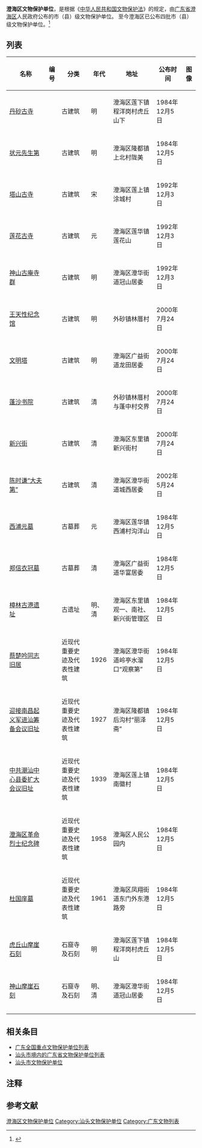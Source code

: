 '''澄海区文物保护单位'''，是根据《[[中华人民共和国文物保护法|中华人民共和国文物保护法]]》的规定，由[[广东省|广东省]][[澄海区|澄海区]]人民政府公布的市（县）级文物保护单位。
至今澄海区已公布四批市（县）级文物保护单位。<ref>{{cite web|title=广东省市县级文物保护单位|url=http://www.gdww.gov.cn/UserFiles/20080125100921.xls|publisher=广东省文物局|accessdate=2015-02-04|archive-date=2015-02-04|archive-url=https://web.archive.org/web/20150204161703/http://www.gdww.gov.cn/UserFiles/20080125100921.xls|dead-url=yes}}</ref>

==列表==
<center>
{| class="wikitable sortable"
|- 
!名称 
!编号
!分类 
!年代
!地址
!公布时间
!图像
|-
| [[丹砂古寺|丹砂古寺]] ||   || 古建筑 || 明 || 澄海区莲下镇程洋岗村虎丘山下 || 1984年12月5日 || 
|-
| [[状元先生第|状元先生第]] ||   || 古建筑 || 明 || 澄海区隆都镇上北村陇美 || 1984年12月5日 || 
|-
| [[塔山古寺|塔山古寺]] ||   || 古建筑 || 宋 || 澄海区莲上镇涂城村 || 1992年12月3日 || 
|-
| [[莲花古寺|莲花古寺]] ||   || 古建筑 || 元 || 澄海区莲华镇莲花山 || 1992年12月3日 || 
|-
| [[神山古庵寺群|神山古庵寺群]] ||   || 古建筑 || 明 || 澄海区澄华街道冠山居委 || 1992年12月3日 || 
|-
| [[王天性纪念馆|王天性纪念馆]] ||   || 古建筑 || 明 || 外砂镇林厝村 || 2000年7月24日 || 
|-
| [[文明塔|文明塔]] ||   || 古建筑 || 明 || 澄海区广益街道龙田居委 || 2000年7月24日 || 
|-
| [[蓬沙书院|蓬沙书院]] ||   || 古建筑 || 清 || 外砂镇林厝村与蓬中村交界 || 2000年7月24日 || 
|-
| [[新兴街|新兴街]] ||   || 古建筑 || 清 || 澄海区东里镇新兴街村 || 2000年7月24日 || 
|-
| [[陈时谦“大夫第”|陈时谦“大夫第”]]{{noteTag|牌坊毁于2007年的房地产开发<ref>{{cite news|title=澄海“五马垂芳府”古牌坊被毁|url=http://www.qb.gd.gov.cn/qw2index/2006lnwh/2006wxdl/2006wxdlgl/200711060067.htm|accessdate=2015-02-04|newspaper=广州日报|date=2007-11-06|archive-date=2016-03-04|archive-url=https://web.archive.org/web/20160304133716/http://www.qb.gd.gov.cn/qw2index/2006lnwh/2006wxdl/2006wxdlgl/200711060067.htm|dead-url=no}}</ref>}} ||   || 古建筑 || 清 || 澄海区澄华街道城西居委 || 2002年5月24日 || 
|-
| [[西浦元墓|西浦元墓]] ||   || 古墓葬 || 元 || 澄海区莲华镇西浦村沟洋山 || 1984年12月5日 || 
|-
| [[郑信衣冠墓|郑信衣冠墓]] ||   || 古墓葬 || 清 || 澄海区广益街道华富居委 || 1984年12月5日 || 
|-
| [[樟林古港遗址|樟林古港遗址]] ||   || 古遗址 || 明、清 || 澄海区东里镇观一、南社、新兴街管理区 || 1984年12月5日 || 
|-
| [[蔡楚吟同志旧居|蔡楚吟同志旧居]] ||   || 近现代重要史迹及代表性建筑 || 1926 || 澄海区澄华街道岭亭水溜口“观察第” || 1984年12月5日 || 
|-
| [[迎接南昌起义军进汕筹备会议旧址|迎接南昌起义军进汕筹备会议旧址]] ||   || 近现代重要史迹及代表性建筑 || 1927 || 澄海区隆都镇后沟村“丽泽斋” || 1984年12月5日 || 
|-
| [[中共潮汕中心县委扩大会议旧址|中共潮汕中心县委扩大会议旧址]] ||   || 近现代重要史迹及代表性建筑 || 1939 || 澄海区莲上镇南徽村 || 1984年12月5日 || 
|-
| [[澄海区革命烈士纪念碑|澄海区革命烈士纪念碑]] ||   || 近现代重要史迹及代表性建筑 || 1958 || 澄海区人民公园内 || 1984年12月5日 || 
|-
| [[杜国庠墓|杜国庠墓]] ||   || 近现代重要史迹及代表性建筑 || 1961 || 澄海区凤翔街道东门外东港路旁 || 1984年12月5日 || 
|-
| [[虎丘山摩崖石刻|虎丘山摩崖石刻]] ||   || 石窟寺及石刻 || 明 || 澄海区莲下镇程洋岗村虎丘山 || 1984年12月5日 || 
|-
| [[神山摩崖石刻|神山摩崖石刻]] ||   || 石窟寺及石刻 || 明、清 || 澄海区澄华街道冠山居委 || 1984年12月5日 || 
|-
|}
</center>

==相关条目==
* [[广东全国重点文物保护单位列表|广东全国重点文物保护单位列表]]
* [[汕头市境内的广东省文物保护单位列表|汕头市境内的广东省文物保护单位列表]]
* [[汕头市文物保护单位|汕头市文物保护单位]]

==注释==
{{ReflistH}}
{{NoteFoot}}
{{ReflistF}}

==参考文献==
{{Reflist}}

{{广东文保}}
[[Category:澄海区文物保护单位|]]
[[Category:汕头文物保护单位|Category:汕头文物保护单位]]
[[Category:广东文物列表|Category:广东文物列表]]